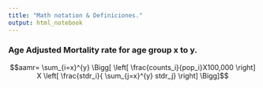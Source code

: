 ```yaml
---
title: "Math notation & Definiciones."
output: html_notebook
---
```



### Age Adjusted Mortality rate for age group  x to y. 

$$aamr= \sum_{i=x}^{y} \Bigg[  \left[  \frac{counts_i}{pop_i}X100,000 \right] X \left[ \frac{stdr_i}{ \sum_{j=x}^{y} stdr_j} \right]  \Bigg]$$



